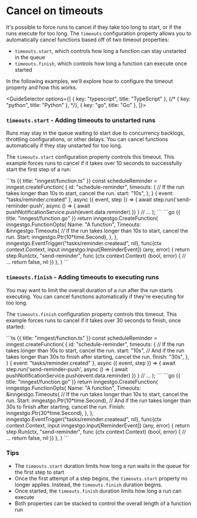 
# Cancel on timeouts <VersionBadge version="TypeScript & Go only" />

It's possible to force runs to cancel if they take too long to start, or if the runs execute for too long.  The `timeouts` configuration property allows you to automatically cancel functions based off of two timeout properties:

- `timeouts.start`, which controls how long a function can stay unstarted in the queue
- `timeouts.finish`, which controls how long a function can execute once started


In the following examples, we'll explore how to configure the timeout property and how this works.

<GuideSelector
  options={[
    { key: "typescript", title: "TypeScript" },
    {/* { key: "python", title: "Python" }, */},
    { key: "go", title: "Go" },
  ]}>


### `timeouts.start` - Adding timeouts to unstarted runs

Runs may stay in the queue waiting to start due to concurrency backlogs, throttling configurations, or other delays.  You can cancel functions automatically if they stay unstarted for too long.

The `timeouts.start` configuration property controls this timeout. This example forces runs to cancel if it takes over 10 seconds to successfully start the first step of a run:

<GuideSection show="typescript">
```ts {{ title: "inngest/function.ts" }}
const scheduleReminder = inngest.createFunction(
  {
    id: "schedule-reminder",
    timeouts: {
      // If the run takes longer than 10s to start, cancel the run.
      start: "10s",
    },
  }
  { event: "tasks/reminder.created" },
  async ({ event, step }) => {
    await step.run('send-reminder-push', async () => {
      await pushNotificationService.push(event.data.reminder)
    })
  }
  // ...
);
```
</GuideSection>

<GuideSection show="go">
```go {{ title: "inngest/function.go" }}
return inngestgo.CreateFunction(
	inngestgo.FunctionOpts{
		Name: "A function",
		Timeouts: &inngestgo.Timeouts{
			// If the run takes longer than 10s to start, cancel the run.
			Start: inngestgo.Ptr(10*time.Second),
		},
	},
	inngestgo.EventTrigger("tasks/reminder.createad", nil),
	func(ctx context.Context, input inngestgo.Input[ReminderEvent]) (any, error) {
		return step.Run(ctx, "send-reminder", func (ctx context.Context) (bool, error) {
			// ...
			return false, nil
		})
	},
)
```
</GuideSection>

### `timeouts.finish` - Adding timeouts to executing runs

You may want to limit the overall duration of a run after the run starts executing. You can cancel functions automatically if they're executing for too long.

The `timeouts.finish` configuration property controls this timeout. This example forces runs to cancel if it takes over 30 seconds to finish, once started:

<GuideSection show="typescript">
```ts {{ title: "inngest/function.ts" }}
const scheduleReminder = inngest.createFunction(
  {
    id: "schedule-reminder",
    timeouts: {
      // If the run takes longer than 10s to start, cancel the run.
      start: "10s",
      // And if the run takes longer than 30s to finish after starting, cancel the run.
      finish: "30s",
    },
  }
  { event: "tasks/reminder.created" },
  async ({ event, step }) => {
    await step.run('send-reminder-push', async () => {
      await pushNotificationService.push(event.data.reminder)
    })
  }
  // ...
);
```
</GuideSection>

<GuideSection show="go">
```go {{ title: "inngest/function.go" }}
return inngestgo.CreateFunction(
	inngestgo.FunctionOpts{
		Name: "A function",
		Timeouts: &inngestgo.Timeouts{
			// If the run takes longer than 10s to start, cancel the run.
			Start: inngestgo.Ptr(10*time.Second),
			// And if the run takes longer than 30s to finish after starting, cancel the run.
			Finish: inngestgo.Ptr(30*time.Second),
		},
	},
	inngestgo.EventTrigger("tasks/reminder.createad", nil),
	func(ctx context.Context, input inngestgo.Input[ReminderEvent]) (any, error) {
		return step.Run(ctx, "send-reminder", func (ctx context.Context) (bool, error) {
			// ...
			return false, nil
		})
	},
)
```
</GuideSection>

</GuideSelector>

### Tips

* The `timeouts.start` duration limits how long a run waits in the queue for the first step to start
* Once the first attempt of a step begins, the `timeouts.start` property no longer applies.  Instead, the `timeouts.finish` duration begins.
* Once started, the `timeouts.finish` duration limits how long a run can execute
* Both properties can be stacked to control the overall length of a function run
